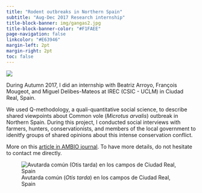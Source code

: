 ```yaml
---
title: "Rodent outbreaks in Northern Spain"
subtitle: "Aug-Dec 2017 Research internship"
title-block-banner: img/gangas2.jpg
title-block-banner-color: "#F1FAEE"
page-navigation: false
linkcolor: "#E63946"
margin-left: 2pt
margin-right: 2pt
toc: false
---
```


![](img/qmethod.png)

During Autumn 2017, I did an internship with Beatriz Arroyo, François Mougeot, and Miguel Delibes-Mateos at IREC (CSIC - UCLM) in Ciudad Real, Spain.  

We used Q-methodology, a quali-quantitative social science, to describe shared viewpoints about Common vole (_Microtus arvalis_) outbreak in Northern Spain. During this project, I conducted social interviews with farmers, hunters, conservationists, and members of the local government to idenitfy groups of shared opinions about this intense conservation conflict.   

More on this [article in AMBIO journal](https://link.springer.com/article/10.1007/s13280-019-01256-0). To have more details, do not hesitate to contact me directly.

![Avutarda común (*Otis tarda*) en los campos de Ciudad Real, Spain](img/outarde.jpg)